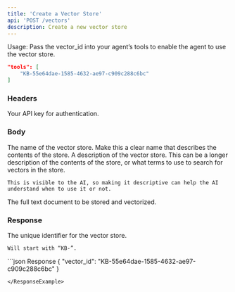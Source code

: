 ```yaml
---
title: 'Create a Vector Store'
api: 'POST /vectors'
description: Create a new vector store
---
```


Usage: Pass the vector_id into your agent’s tools to enable the agent to use the vector store.

```json
"tools": [
    "KB-55e64dae-1585-4632-ae97-c909c288c6bc"
]
```

### Headers

<ParamField header="authorization" type="string" required={true}>
    Your API key for authentication.
</ParamField>



### Body

<ParamField body="name" type="string" required={true}>
    The name of the vector store. Make this a clear name that describes the contents of the store.
</ParamField>

<ParamField body="description" type="string" required={true}>
    A description of the vector store. This can be a longer description of the contents of the store, or what terms to use to search for vectors in the store.

    This is visible to the AI, so making it descriptive can help the AI understand when to use it or not.
</ParamField>

<ParamField body="text" type="string" required={true}>
    The full text document to be stored and vectorized.
</ParamField>

### Response

<ResponseField name="vector_id" type="string">
    The unique identifier for the vector store.

    Will start with “KB-”.
</ResponseField>

<ResponseExample>
```json Response
{
  "vector_id": "KB-55e64dae-1585-4632-ae97-c909c288c6bc"
}

```
</ResponseExample>